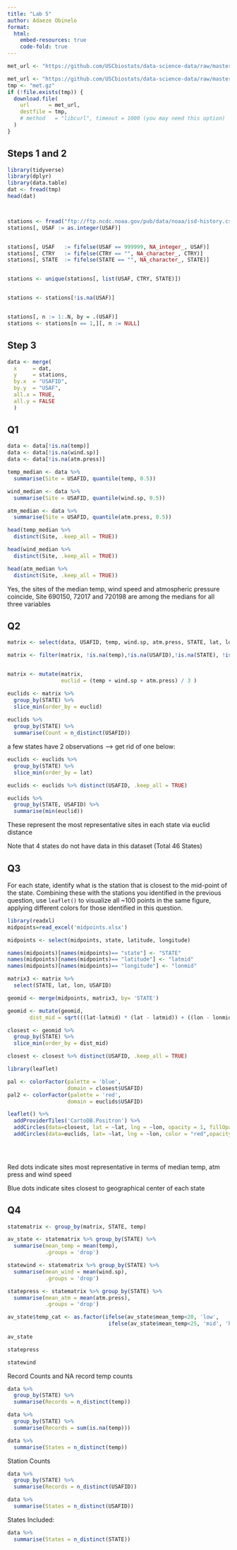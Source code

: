 ```yaml
---
title: "Lab 5"
author: Adaeze Obinelo
format:
  html:
    embed-resources: true
    code-fold: true
---
```


```r

met_url <- "https://github.com/USCbiostats/data-science-data/raw/master/02_met/met_all.gz"

met_url <- "https://github.com/USCbiostats/data-science-data/raw/master/02_met/met_all.gz"
tmp <- "met.gz"
if (!file.exists(tmp)) {
  download.file(
    url      = met_url,
    destfile = tmp,
    # method   = "libcurl", timeout = 1000 (you may need this option)
  )
}
```

## Steps 1 and 2

```r

library(tidyverse)
library(dplyr)
library(data.table)
dat <- fread(tmp)
head(dat)



stations <- fread("ftp://ftp.ncdc.noaa.gov/pub/data/noaa/isd-history.csv")
stations[, USAF := as.integer(USAF)]


stations[, USAF   := fifelse(USAF == 999999, NA_integer_, USAF)]
stations[, CTRY   := fifelse(CTRY == "", NA_character_, CTRY)]
stations[, STATE  := fifelse(STATE == "", NA_character_, STATE)]


stations <- unique(stations[, list(USAF, CTRY, STATE)])


stations <- stations[!is.na(USAF)]


stations[, n := 1:.N, by = .(USAF)]
stations <- stations[n == 1,][, n := NULL]


```

## Step 3

```r

data <- merge(
  x     = dat,      
  y     = stations, 
  by.x  = "USAFID",
  by.y  = "USAF", 
  all.x = TRUE,      
  all.y = FALSE
  ) 
```

## Q1

```r

data <- data[!is.na(temp)]
data <- data[!is.na(wind.sp)]
data <- data[!is.na(atm.press)]

temp_median <- data %>% 
  summarise(Site = USAFID, quantile(temp, 0.5))

wind_median <- data %>% 
  summarise(Site = USAFID, quantile(wind.sp, 0.5))

atm_median <- data %>% 
  summarise(Site = USAFID, quantile(atm.press, 0.5))

head(temp_median %>% 
  distinct(Site, .keep_all = TRUE))

head(wind_median %>% 
  distinct(Site, .keep_all = TRUE))

head(atm_median %>% 
  distinct(Site, .keep_all = TRUE))
```

Yes, the sites of the median temp, wind speed and atmospheric pressure coincide, Site 690150, 72017 and 720198 are among the medians for all three variables

## Q2

```r

matrix <- select(data, USAFID, temp, wind.sp, atm.press, STATE, lat, lon)

matrix <- filter(matrix, !is.na(temp),!is.na(USAFID),!is.na(STATE), !is.na(wind.sp), !is.na(atm.press), !is.na(lat), !is.na(lon))


matrix <- mutate(matrix,
                 euclid = (temp + wind.sp + atm.press) / 3 )

euclids <- matrix %>% 
  group_by(STATE) %>% 
  slice_min(order_by = euclid)
  
euclids %>% 
  group_by(STATE) %>% 
  summarise(Count = n_distinct(USAFID))


```

a few states have 2 observations --\> get rid of one below:

```r
euclids <- euclids %>% 
  group_by(STATE) %>% 
  slice_min(order_by = lat)

euclids <- euclids %>% distinct(USAFID, .keep_all = TRUE)

euclids %>% 
  group_by(STATE, USAFID) %>% 
  summarise(min(euclid))
```

These represent the most representative sites in each state via euclid distance

Note that 4 states do not have data in this dataset (Total 46 States)

## Q3 

For each state, identify what is the station that is closest to the mid-point of the state. Combining these with the stations you identified in the previous question, use `leaflet()` to visualize all \~100 points in the same figure, applying different colors for those identified in this question.

```r
library(readxl)
midpoints=read_excel('midpoints.xlsx')

midpoints <- select(midpoints, state, latitude, longitude)

names(midpoints)[names(midpoints)== "state"] <- "STATE"
names(midpoints)[names(midpoints)== "latitude"] <- "latmid"
names(midpoints)[names(midpoints)== "longitude"] <- "lonmid"

matrix3 <- matrix %>% 
  select(STATE, lat, lon, USAFID)

geomid <- merge(midpoints, matrix3, by= 'STATE')

geomid <- mutate(geomid,
       dist_mid = sqrt(((lat-latmid) * (lat - latmid)) + ((lon - lonmid) * (lon - lonmid)))) 

closest <- geomid %>% 
  group_by(STATE) %>% 
  slice_min(order_by = dist_mid)

closest <- closest %>% distinct(USAFID, .keep_all = TRUE)


```

```r
library(leaflet)

pal <- colorFactor(palette = 'blue',
                   domain = closest$USAFID)
pal2 <- colorFactor(palette = 'red',
                   domain = euclids$USAFID)

leaflet() %>% 
  addProviderTiles('CartoDB.Positron') %>% 
  addCircles(data=closest, lat = ~lat, lng = ~lon, opacity = 1, fillOpacity = 1, radius = 40) %>%
  addCircles(data=euclids, lat= ~lat, lng = ~lon, color = "red",opacity = 1, fillOpacity = 1, radius = 40)
  

  

```

Red dots indicate sites most representative in terms of median temp, atm press and wind speed

Blue dots indicate sites closest to geographical center of each state

## Q4 

```r
statematrix <- group_by(matrix, STATE, temp)

av_state <- statematrix %>% group_by(STATE) %>% 
  summarise(mean_temp = mean(temp),
            .groups = 'drop')

statewind <- statematrix %>% group_by(STATE) %>% 
  summarise(mean_wind = mean(wind.sp),
            .groups = 'drop')

statepress <- statematrix %>% group_by(STATE) %>% 
  summarise(mean_atm = mean(atm.press),
            .groups = 'drop')

av_state$temp_cat <- as.factor(ifelse(av_state$mean_temp<20, 'low',
                                ifelse(av_state$mean_temp<25, 'mid', 'high')))
 
av_state

statepress

statewind
```

Record Counts and NA record temp counts

```r
data %>% 
  group_by(STATE) %>% 
  summarise(Records = n_distinct(temp))

data %>% 
  group_by(STATE) %>% 
  summarise(Records = sum(is.na(temp)))

data %>% 
  summarise(States = n_distinct(temp))
```

Station Counts

```r
data %>% 
  group_by(STATE) %>% 
  summarise(Records = n_distinct(USAFID))

data %>% 
  summarise(States = n_distinct(USAFID))
```

States Included:

```r
data %>% 
  summarise(States = n_distinct(STATE))
```
